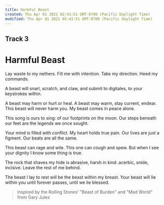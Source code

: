 ```yaml
---
title: Harmful Beast
created: Thu Apr 01 2021 02:41:51 GMT-0700 (Pacific Daylight Time)
modified: Thu Apr 01 2021 02:41:51 GMT-0700 (Pacific Daylight Time)
---
```

## Track 3
# Harmful Beast

Lay waste to my nethers.
Fill me with intention.
Take my direction.
Heed my commands.

A beast will snarl,
scratch, and claw,
and submit to digitales,
to your keystrokes within.

A beast may harm or hurt or heal.
A beast may warm, stay current, endear.
This beast will never harm you.
My beast comes in peace alone.

This song is ours to sing:
of our footprints on the moon.
Our steps beneath our feet
are the legends we once sought.

Your mind is filled with conflict.
My heart holds true pain.
Our lives are just a figment.
Our beats are all the same.

This beast can rage and wile.
This one can cough and spew.
But when I see your dignity
I know some thing is true.

The rock that shaves my hide
is abrasive, harsh in kind:
acerbic, snide, incisive.
Leave the rest of me behind.

The beast I lay to rest
will be the beast within my breast.
Your beast will lie within you
until forever passes,
until we lie blessed.

> inspired by the Rolling Stones' "Beast of Burden" and "Mad World" from Gary Jules